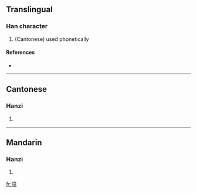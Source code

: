 ==Translingual==

===Han character===
{{Han char|rn=30|rad=口|as=09|sn=12|four=|canj=口弓尸心 (RNSP)}}

# (Cantonese) used phonetically

====References====
* {{Han ref|kx=0201.121|hdz=10658.111|uh=55BC|ud=21948}}

----

==Cantonese==

===Hanzi===
{{yue-hanzi|jyut=|y=gip3}}

# {{defn|Cantonese|sort=口09}}

----

==Mandarin==

===Hanzi===
{{cmn-hanzi|pin=[[jié]] ([[jie2]]), [[lóu]] ([[lou2]])|wg=chieh<sup>2</sup>, lou<sup>2</sup>}}

# {{defn|Mandarin|sort=口09}}

[[fr:喼]]